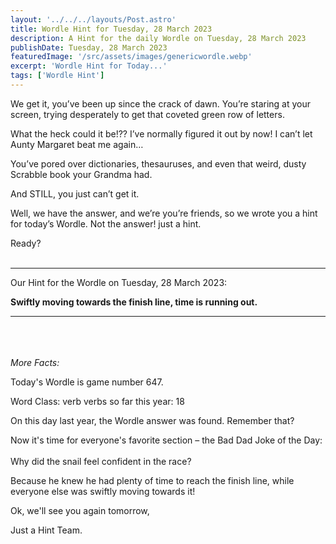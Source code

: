 ```yaml
---
layout: '../../../layouts/Post.astro'
title: Wordle Hint for Tuesday, 28 March 2023
description: A Hint for the daily Wordle on Tuesday, 28 March 2023
publishDate: Tuesday, 28 March 2023
featuredImage: '/src/assets/images/genericwordle.webp'
excerpt: 'Wordle Hint for Today...'
tags: ['Wordle Hint']
---
```


We get it, you’ve been up since the crack of dawn. You’re staring at your screen, trying desperately to get that coveted green row of letters. 

What the heck could it be!??
I’ve normally figured it out by now!
I can’t let Aunty Margaret beat me again… 

You’ve pored over dictionaries, thesauruses, and even that weird, dusty Scrabble book your Grandma had.

And STILL, you just can’t get it. 

Well, we have the answer, and we’re you’re friends, so we wrote you a hint for today’s Wordle.
Not the answer! just a hint. 

Ready?<br /><br />

----

Our Hint for the Wordle on Tuesday, 28 March 2023:

**Swiftly moving towards the finish line, time is running out.** 


----

<br /><br /><br />*More Facts:*

Today's Wordle is game number 647.

Word Class: verb verbs so far this year: 18 

On this day last year, the Wordle answer was found. Remember that? 

Now it's time for everyone's favorite section – the Bad Dad Joke of the Day:<br /><br />Why did the snail feel confident in the race?

Because he knew he had plenty of time to reach the finish line, while everyone else was swiftly moving towards it! 

Ok, we'll see you again tomorrow, 

Just a Hint Team.